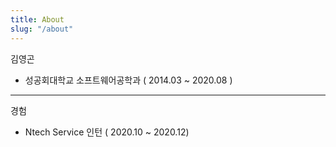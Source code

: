```yaml
---
title: About
slug: "/about"
---
```


김영곤 <br/>

- 성공회대학교 소프트웨어공학과 ( 2014.03 ~ 2020.08 )

-------------------------

경험

- Ntech Service 인턴 ( 2020.10 ~ 2020.12)
